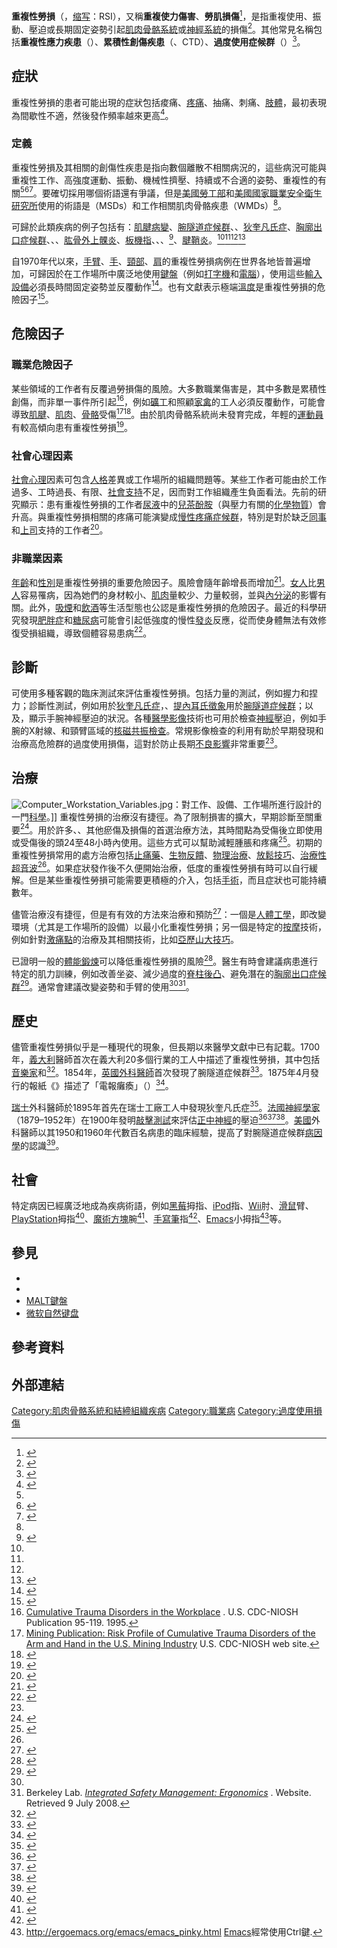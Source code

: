 {{NoteTA|G1=ME}}
{{medical}}
{{Infobox medical condition (new)
| name            = 重複性勞損 
| synonyms        = 重複使力傷害、勞肌損傷、累積性創傷疾患、重複性應力疾患、職業或運動過度使用症候群
| image           = File:Operating a Computer Keyboard MOD 45158111.jpg
| caption         = 電腦使用不符[[人體工學|人體工學]]設計是重複性勞損的眾多原因之一。
| field           = [[復健醫學|復健醫學]]、[[運動醫學|運動醫學]]、[[骨科學|骨科學]]
| symptoms        = 痠痛、疼痛、抽痛、刺痛、{{le|肌肉無力|Muscle weakness}}
| complications   = {{le|韌帶扭傷|Sprain}}
| onset           = 
| duration        = 
| types           = 
| causes          = 重複性動作、技巧不佳
| risks           = [[坐式生活型態|坐式生活型態]]、[[吸菸|吸菸]]、[[飲酒|飲酒]]
| diagnosis       = 
| differential    = 
| prevention      = 適當的技巧、定期休息、規律運動
| treatment       = 
| medication      = 
| prognosis       = 
| frequency       = 
| deaths          = 
}}
'''重複性勞損'''（{{lang-en|Repetitive strain injury}}，[[缩写|缩写]]：RSI），又稱'''重複使力傷害'''、'''勞肌損傷'''<ref>{{cite web |title=重複性勞損 勞肌損傷 repetitive strain injury |url=http://terms.naer.edu.tw/detail/1218319/ |website=國家教育研究院 |accessdate=2020-04-17}}</ref>，是指重複使用、振動、壓迫或長期固定姿勢引起[[肌肉骨骼系統|肌肉骨骼系統]]或[[神經系統|神經系統]]的損傷<ref name=NJ>{{cite web|url=https://web.archive.org/web/20060723235917/http://www.state.nj.us/health/eoh/peoshweb/ctdib.pdf|title=Public Employees Occupational Safety and Health Program of the New Jersey Department of Health and Senior Services}}</ref>。其他常見名稱包括'''重複性應力疾患'''（{{lang|en|Repetitive stress disorders}}）、'''累積性創傷疾患'''（{{lang|en|Cumulative trauma disorders}}、CTD）、'''過度使用症候群'''（{{lang|en|Overuse syndrome}}）<ref name=":1">{{Cite web|url=https://www.cdc.gov/index.htm|title=Template Package 4|last=CDC|date=2018-03-28|website=Centers for Disease Control and Prevention|language=en-us|access-date=2019-03-12|archive-date=2019-09-25|archive-url=https://web.archive.org/web/20190925012828/https://www.cdc.gov/index.htm|dead-url=no}}</ref>。

== 症狀 ==
重複性勞損的患者可能出現的症狀包括痠痛、[[疼痛|疼痛]]、抽痛、刺痛、[[肢體|肢體]]{{le|肌肉無力|Muscle weakness}}，最初表現為間歇性不適，然後發作頻率越來更高<ref>{{Cite web|url = http://www.mountsinai.org/static_files/MSMC/Files/Patient%20Care/Occupational%20Health/RSI_12_with%20monroe.pdf|title = Repetitive Strain Injury: What is it and how is it caused?|date = |access-date = 12 February 2016|publisher = Selikoff Centers for Occupational Health|archive-url = https://web.archive.org/web/20160203122922/http://www.mountsinai.org/static_files/MSMC/Files/Patient%20Care/Occupational%20Health/RSI_12_with%20monroe.pdf|archive-date = 2016-02-03|dead-url = yes}}</ref>。

=== 定義 ===
重複性勞損及其相關的創傷性疾患是指向數個離散不相關病況的{{le|上義詞|Hypernymy}}，這些病況可能與重複性工作、高強度運動、振動、機械性擠壓、持續或不合適的姿勢、重複性的{{le|離心收縮|Eccentric_contraction}}有關<ref name=NJ/><ref name="#1">{{cite journal |last=Afsharnezhad |first=Taher |first2=Maryam |last2=Nourshahi |first3=Siavash |last3=Parvardeh |title=Functional and Histopathological Changes in Muscle After 6-Weeks Repetitive Strain Injury: A 10-Week Follow Up of Aged Rats |journal=International Journal of Applied Exercise Physiology |volume=5 |issue=4 |year=2016 |pages=74–80 |url=http://www.ijaep.com/index.php/IJAE/article/view/114 |access-date=2020-04-17 |archive-date=2020-08-06 |archive-url=https://web.archive.org/web/20200806203100/http://www.ijaep.com/index.php/IJAE/article/view/114 |dead-url=no }}</ref><ref name=vanTulder2007>{{cite journal |vauthors=van Tulder M, Malmivaara A, Koes B |title=Repetitive strain injury |journal=Lancet |volume=369 |issue=9575 |pages=1815–22 |date=May 2007 |pmid=17531890 |doi=10.1016/S0140-6736(07)60820-4 |url=https://www.researchgate.net/publication/6303661 |access-date=2020-04-17 |archive-date=2020-05-07 |archive-url=https://web.archive.org/web/20200507123037/https://www.researchgate.net/publication/6303661_Repetitive_strain_injury |dead-url=no }}</ref>。要確切採用哪個術語還有爭議，但是[[美國勞工部|美國勞工部]]和[[美國國家職業安全衛生研究所|美國國家職業安全衛生研究所]]使用的術語是{{le|肌肉骨骼疾患|Musculoskeletal disorder}}（MSDs）和工作相關肌肉骨骼疾患（WMDs）<ref name=":1" />。

可歸於此類疾病的例子包括有：[[肌腱病變|肌腱病變]]、[[腕隧道症候群|腕隧道症候群]]、{{le|肘隧道症候群|Cubital tunnel syndrome}}、[[狄奎凡氏症|狄奎凡氏症]]、[[胸廓出口症候群|胸廓出口症候群]]、{{le|交叉症候群|Intersection syndrome}}、{{le|肱骨內上髁炎|Golfer's elbow}}、[[肱骨外上髁炎|肱骨外上髁炎]]、[[板機指|板機指]]、{{le|橈隧道症候群|Radial tunnel syndrome}}、{{le|尺隧道症候群|Ulnar tunnel syndrome}}、{{le|局部肌肉緊張不足|Focal dystonia}}<ref>{{cite web |title=局部肌肉緊張不足 focal dystonia |url=http://terms.naer.edu.tw/detail/2770454/ |website=國家教育研究院 |accessdate=2020-04-17}}</ref>、[[腱鞘炎|腱鞘炎]]。<ref name=NJ/><ref name="#1"/><ref name=vanTulder2007/><ref name=":0">{{Cite journal|title = Conservative interventions for treating work-related complaints of the arm, neck or shoulder in adults|journal = The Cochrane Database of Systematic Reviews|date = 2013|issn = 1469-493X|pmid = 24338903|pmc = 6485977|pages = CD008742|volume = 12|issue = 12|doi = 10.1002/14651858.CD008742.pub2|first = Arianne P.|last = Verhagen|first2 = Sita M. A.|last2 = Bierma-Zeinstra|first3 = Alex|last3 = Burdorf|first4 = Siobhán M.|last4 = Stynes|first5 = Henrica C. W.|last5 = de Vet|first6 = Bart W.|last6 = Koes}}</ref>

自1970年代以來，[[手臂|手臂]]、[[手|手]]、[[頸部|頸部]]、[[肩|肩]]的重複性勞損病例在世界各地皆普遍增加，可歸因於在工作場所中廣泛地使用[[鍵盤|鍵盤]]（例如[[打字機|打字機]]和[[電腦|電腦]]），使用這些[[輸入設備|輸入設備]]必須長時間固定姿勢並反覆動作<ref>{{cite web |url=http://www.rsi.org.uk/whatis/prevalence.html |title=Welcome to the RSI Awareness Website |publisher=Rsi.org.uk |date=17 November 2010 |accessdate=2014-07-17 |archive-date=2013-07-07 |archive-url=https://archive.is/20130707074005/http://www.rsi.org.uk/whatis/prevalence.html |dead-url=no }}</ref>。也有文獻表示極端[[溫度|溫度]]是重複性勞損的危險因子<ref>{{cite journal|pmid=7718827|title=What do doctors mean by tenosynovitits and repetitive strain injury?|journal=Occupational Medicine (Oxford, England)|volume=45|issue=2|pages=97–104|year=1995|last1=Diwaker|first1=H. N.|last2=Stothard|first2=J.|doi=10.1093/occmed/45.2.97}}</ref>。

== 危險因子 ==
=== 職業危險因子 ===
某些領域的工作者有反覆過勞損傷的風險。大多數職業傷害是{{le|肌肉骨骼疾患|Musculoskeletal disorder}}，其中多數是累積性創傷，而非單一事件所引起<ref>[https://www.cdc.gov/niosh/docs/95-119/pdfs/95-119.pdf Cumulative Trauma Disorders in the Workplace] {{Wayback|url=https://www.cdc.gov/niosh/docs/95-119/pdfs/95-119.pdf |date=20210322051910 }}. U.S. CDC-NIOSH Publication 95-119. 1995.</ref>，例如[[礦工|礦工]]和照顧[[家禽|家禽]]的工人必須反覆動作，可能會導致[[肌腱|肌腱]]、[[肌肉|肌肉]]、[[骨骼|骨骼]]受傷<ref>[https://www.cdc.gov/niosh/mining/works/coversheet995.html Mining Publication: Risk Profile of Cumulative Trauma Disorders of the Arm and Hand in the U.S. Mining Industry] {{Wayback|url=https://www.cdc.gov/niosh/mining/works/coversheet995.html |date=20210318225807 }} U.S. CDC-NIOSH web site.</ref><ref>{{Cite web|url=https://www.cdc.gov/niosh/topics/poultry|title=CDC - Poultry Industry Workers - NIOSH Workplace Safety and Health Topic|website=www.cdc.gov|access-date=2016-07-15|archive-date=2021-04-11|archive-url=https://web.archive.org/web/20210411001712/http://www.cdc.gov/niosh/topics/poultry/|dead-url=no}}</ref>。由於肌肉骨骼系統尚未發育完成，年輕的[[運動員|運動員]]有較高傾向患有重複性勞損<ref name=":1xxx">{{Cite journal|title=Upper extremity overuse injuries in pediatric athletes: Clinical presentation, imaging findings, and treatment|issue=6|pages=954–964|journal=Clinical Imaging|volume=39|doi=10.1016/j.clinimag.2015.07.028|pmid=26386655|date=November 2015|last1=Paz|first1=D. A.|last2=Chang|first2=G. H.|last3=Yetto Jr|first3=J. M.|last4=Dwek|first4=J. R.|last5=Chung|first5=C. B.}}</ref>。

=== 社會心理因素 ===
[[社會心理|社會心理]]因素可包含[[人格|人格]]差異或工作場所的組織問題等。某些工作者可能由於工作過多、工時過長、{{Le|工作控制權|Job control (workplace)}}有限、[[社會支持|社會支持]]不足，因而對工作組織產生負面看法。先前的研究顯示：患有重複性勞損的工作者[[尿液|尿液]]中的[[兒茶酚胺|兒茶酚胺]]（與壓力有關的[[化學物質|化學物質]]）會升高。與重複性勞損相關的疼痛可能演變成[[慢性疼痛|慢性疼痛症候群]]，特別是對於缺乏[[同事|同事]]和[[上司|上司]]支持的工作者<ref>{{cite journal|pmid=7832208|title=VDT-related musculoskeletal symptoms: interactions between work posture and psychosocial work factors|journal=American Journal of Industrial Medicine|volume=26|issue=5|pages=597–612|year=1994|last1=Faucett|first1=J.|last2=Rempel|first2=D.|doi=10.1002/ajim.4700260503}}</ref>。

=== 非職業因素 ===
[[年齡|年齡]]和[[性別|性別]]是重複性勞損的重要危險因子。風險會隨年齡增長而增加<ref>{{cite journal|pmid=7670905|title=Occupational repetitive strain injuries and gender in Ontario 1986 to 1991|url=https://archive.org/details/sim_journal-of-occupational-and-environmental-medicine_1995-04_37_4/page/479|journal=Journal of Occupational and Environmental Medicine|volume=37|issue=4|pages=479–85|year=1995|last1=Ashbury|first1=F. D.|doi=10.1097/00043764-199504000-00021}}</ref>。[[女人|女人]]比[[男人|男人]]容易罹病，因為她們的身材較小、[[肌肉|肌肉]]量較少、力量較弱，並與[[內分泌|內分泌]]的影響有關。此外，[[吸煙|吸煙]]和[[飲酒|飲酒]]等生活型態也公認是重複性勞損的危險因子。最近的科學研究發現[[肥胖症|肥胖症]]和[[糖尿病|糖尿病]]可能會引起低強度的慢性[[發炎|發炎]]反應，從而使身體無法有效修復受損組織，導致個體容易患病<ref>{{Cite journal|title=SAGE Journals: Your gateway to world-class journal research|author=|url=|first1=A.|last2=Battery|first2=L.|journal=International Journal of Immunopathology and Pharmacology|issue=1 Suppl 2|doi=10.1177/03946320110241s209|others=|year=2011|volume=24|page=|pages=45–50|language=en|pmid=21669137|last3=Denaro|first3=V.|last4=MacCauro|first4=G.|last5=Maffulli|first5=N.|last1=Del Buono}}</ref>。

== 診斷 ==
可使用多種客觀的臨床測試來評估重複性勞損。包括力量的測試，例如握力和捏力；診斷性測試，例如{{le|芬可斯坦測驗|Finkelstein's test}}用於[[狄奎凡氏症|狄奎凡氏症]]，{{le|斐倫式試驗法|Phalen maneuver}}、[[提內耳氏徵象|提內耳氏徵象]]用於[[腕隧道症候群|腕隧道症候群]]；以及{{le|神經傳導檢查|Nerve conduction study}}，顯示手腕神經壓迫的狀況。各種[[醫學影像|醫學影像]]技術也可用於檢查[[神經|神經]]壓迫，例如手腕的X射線、{{Le|胸廓出口|Thoracic outlet}}和頸臂區域的[[核磁共振成像|核磁共振檢查]]。常規影像檢查的利用有助於早期發現和治療高危險群的過度使用損傷，這對於防止長期[[不良反應_(醫學)|不良影響]]非常重要<ref name=":1xxx" />。

== 治療 ==
[[Image:Computer_Workstation_Variables.jpg|thumb]]：對工作、設備、工作場所進行設計的一門[[科學|科學]]。]]
重複性勞損的治療沒有捷徑。為了限制損害的擴大，早期診斷至關重要<ref name="pmid3358746">{{cite journal | vauthors = Cook J | title = Work related repetitive movement problems. A successful management plan | journal = Aust Fam Physician | volume = 17 | issue = 2 | pages = 104–5 | date = February 1988 | pmid = 3358746 }}</ref>。{{le|RICE法則|RICE (medicine)}}用於許多{{le|肌肉拉傷|Strain (injury)}}、{{le|韌帶扭傷|Sprain}}、其他瘀傷及損傷的首選治療方法，其時間點為受傷後立即使用或受傷後的頭24至48小時內使用。這些方式可以幫助減輕腫脹和疼痛<ref>{{Cite web|url=https://share.upmc.com/2014/08/rice-method-for-treating-injury/|title=How to Use the R.I.C.E Method for Treating Injuries|last=|first=|date=27 August 2014|website=|access-date=|archive-date=2015-05-08|archive-url=https://web.archive.org/web/20150508164036/https://share.upmc.com/2014/08/rice-method-for-treating-injury/|dead-url=no}}</ref>。初期的重複性勞損常用的處方治療包括[[止痛藥|止痛藥]]、[[生物反饋|生物反饋]]、[[物理治療|物理治療]]、[[放鬆技巧|放鬆技巧]]、[[治療性超音波|治療性超音波]]<ref name=":0" />。如果症狀發作後不久便開始治療，低度的重複性勞損有時可以自行緩解。但是某些重複性勞損可能需要更積極的介入，包括[[手術|手術]]，而且症狀也可能持續數年。

儘管治療沒有捷徑，但是有有效的方法來治療和預防<ref>{{Cite journal|last=Copeland|first=CS|date=May-Jun 2014|title=It's All in the Wrist...Or Is It? Symptoms, Sources, and Solutions for Repetitive Stress Injury|url=http://claudiacopeland.com/uploads/3/5/5/6/35560346/_hjno_its_all_in_the_wrist...or_is_it__rsi.pdf|journal=Healthcare Journal of New Orleans|volume=|pages=|via=|access-date=2020-05-13|archive-date=2019-12-07|archive-url=https://web.archive.org/web/20191207215256/http://claudiacopeland.com/uploads/3/5/5/6/35560346/_hjno_its_all_in_the_wrist...or_is_it__rsi.pdf|dead-url=no}}</ref>：一個是[[人體工學|人體工學]]，即改變環境（尤其是工作場所的設備）以最小化重複性勞損；另一個是特定的[[按摩|按摩]]技術，例如針對[[激痛點|激痛點]]的治療及其相關技術，比如[[亞歷山大技巧|亞歷山大技巧]]。

已證明一般的[[體能鍛煉|體能鍛煉]]可以降低重複性勞損的風險<ref>{{Cite journal|title=Work-Related Repetitive Strain Injury and Leisure-Time Physical Activity|last=Ratzlaff|first=C. R.|author2=J. H. Gillies |author3=M. W. Koehoorn |journal=Arthritis & Rheumatism |volume=57 |issue=3 |date=April 2007 |pages=495–500 |pmid=17394178|doi=10.1002/art.22610}}</ref>。醫生有時會建議病患進行特定的肌力訓練，例如改善坐姿、減少過度的[[脊柱後凸|脊柱後凸]]、避免潛在的[[胸廓出口症候群|胸廓出口症候群]]<ref>{{cite book |first=Carolyn |last=Kisner |first2=Lyn Allen |last2=Colby |title=Therapeutic Exercise: Foundations and Techniques |url=https://archive.org/details/therapeuticexerc0000kisn_h4l1 |page=[https://archive.org/details/therapeuticexerc0000kisn_h4l1/page/473 473] |location=Philadelphia |publisher=F. A. Davis |edition=5th |year=2007 |isbn=978-0-8036-1584-7 }}</ref>。通常會建議改變姿勢和手臂的使用<ref name=":0" /><ref>Berkeley Lab. [http://www.lbl.gov/ehs/pub811/hazards/ergonomics.html ''Integrated Safety Management: Ergonomics''] {{webarchive|url=https://web.archive.org/web/20090805182457/http://www.lbl.gov/ehs/pub811/hazards/ergonomics.html |date=5 August 2009 }}. Website. Retrieved 9 July 2008.</ref>。

== 歷史 ==
儘管重複性勞損似乎是一種現代的現象，但長期以來醫學文獻中已有記載。1700年，[[義大利|義大利]]醫師{{le|貝爾納迪諾·拉馬齊尼|Bernardino Ramazzini}}首次在義大利20多個行業的工人中描述了重複性勞損，其中包括[[音樂家|音樂家]]和{{le|辦事員|Clerk}}<ref>{{cite book |last=Ramazzini |title=De Morbis Artificum Diatriba |trans-title=Diseases of Workers |location=Modena |year=1700 }}</ref>。1854年，[[英國|英國]][[外科醫師|外科醫師]]{{le|詹姆斯·佩吉特|James Paget}}首次發現了腕隧道症候群<ref>{{cite journal |last=Pearce |first=J. M. |date=April 2009 |title=James Paget's median nerve compression (Putnam's acroparaesthesia) |journal=Pract Neurol |volume=9 |issue=2 |pages=96–9 |doi=10.1136/jnnp.2008.166140 |pmid=19289560 }}</ref>。1875年4月發行的報紙《{{le|圖形 (報紙)|The Graphic|圖形}}》描述了「電報癱瘓」（{{lang-en|Telegraphic paralysis}}）<ref>{{cite web |url=http://www.victorianlondon.org/disease/telegraphicparalysis.htm |title=Victorian London - Disease - 'telegraphic paralysis' |access-date=2020-05-14 |archive-date=2020-08-06 |archive-url=https://web.archive.org/web/20200806175851/http://www.victorianlondon.org/disease/telegraphicparalysis.htm |dead-url=no }}</ref>。

[[瑞士|瑞士]]外科醫師{{le|弗里茨·狄奎凡|Fritz de Quervain}}於1895年首先在瑞士工廠工人中發現狄奎凡氏症<ref>{{cite journal |last=Ahuja |first=N. K. |last2=Chung |first2=K. C. |title=Fritz de Quervain, MD (1868–1940): stenosing tendovaginitis at the radial styloid process |url=https://archive.org/details/sim_journal-of-hand-surgery_2004-11_29a_6/page/1164 |journal= The Journal of Hand Surgery|volume=29 |issue=6 |pages=1164–70 |doi=10.1016/j.jhsa.2004.05.019 |pmid=15576233 |year=2004 }}</ref>。[[法國|法國]][[神經學家|神經學家]]{{le|朱爾斯·提內耳|Jules Tinel}}（1879–1952年）在1900年發明[[提內耳氏徵象|敲擊測試]]來評估[[正中神經|正中神經]]的壓迫<ref>{{cite book |last=Tinel |first=J. |title=Nerve wounds |url=https://archive.org/details/nervewoundssympt00tineuoft |location=London |publisher=Baillère, Tindall and Cox |year=1917 }}</ref><ref>{{cite journal |last=Tinel |first=J. |title=Le signe du fourmillement dans les lésions des nerfs périphériques |journal=Presse Médicale |volume=47 |issue= |pages=388–389 |year=1915 }}</ref><ref>{{cite book |last=Tinel |first=J. |chapter=The ‘tingling sign’ in peripheral nerve lesions |translator-first=E. B. |translator-last=Kaplan |editor-first=M. |editor-last=Spinner |title=Injuries to the Major Branches of Peripheral Nerves of the Forearm |edition=2nd |pages=[https://archive.org/details/injuriestomajorb0000spin/page/8 8–13] |location=Philadelphia |publisher=WD Saunders Co |year=1978 |isbn=0-7216-8524-2 |chapter-url=https://archive.org/details/injuriestomajorb0000spin |url=https://archive.org/details/injuriestomajorb0000spin/page/8 }}</ref>。[[美國|美國]]外科醫師{{le|喬治·法倫|George Phalen}}以其1950和1960年代數百名病患的臨床經驗，提高了對腕隧道症候群[[病因學|病因學]]的認識<ref>{{Cite web |url=https://www.frontlinemedcom.com/fmc-acquires-turner-white-communications/ |title=FMC Acquires Turner White Communications |date=2 August 2017 |access-date=2020-05-14 |archive-date=2020-11-30 |archive-url=https://web.archive.org/web/20201130012117/https://www.frontlinemedcom.com/fmc-acquires-turner-white-communications/ |dead-url=no }}</ref>。

== 社會 ==
特定病因已經廣泛地成為疾病術語，例如[[黑莓手機|黑莓]]拇指、[[iPod|iPod]]指、[[Wii|Wii]]肘、[[滑鼠|滑鼠]]臂、[[PlayStation|PlayStation]]拇指<ref>{{cite journal|last1=Vaidya|first1=Hrisheekesh Jayant|title=Playstation thumb|journal=The Lancet|date=March 2004|volume=363|issue=9414|pages=1080|doi=10.1016/S0140-6736(04)15865-0|pmid=15051306}}</ref>、[[魔術方塊|魔術方塊]]腕<ref name=Waugh1981>{{cite journal |author=Waugh D |title=Cuber's thumb |journal=N. Engl. J. Med. |volume=305 |issue=13 |page=768 |date=September 1981 |pmid=7266622 |doi= 10.1056/nejm198109243051322|url=}}</ref>、[[手寫筆|手寫筆]]指<ref>{{cite web |url=http://ctsplace.com/5-injuries-made-possible-by-modern-technology.php/ |title=5 Modern Technology Strain Injuries | Carpal Tunnel Syndrome |publisher=Ctsplace.com |date=30 December 2012 |accessdate=17 July 2014 |archive-date=2014-06-15 |archive-url=https://web.archive.org/web/20140615161631/http://ctsplace.com/5-injuries-made-possible-by-modern-technology.php/ |dead-url=no }}</ref>、[[Emacs|Emacs]]小拇指<ref>http://ergoemacs.org/emacs/emacs_pinky.html {{Wayback|url=http://ergoemacs.org/emacs/emacs_pinky.html |date=20210428161908 }} [[Emacs|Emacs]]經常使用Ctrl鍵.</ref>等。

== 參見 ==
* {{le|人體工學鍵盤|Ergonomic keyboard}}
* {{le|重複性勞損軟體列表|List of repetitive strain injury software}}
* [[MALT鍵盤|MALT鍵盤]]
* [[微软自然键盘|微软自然键盘]]

== 參考資料 ==
{{Reflist|30em}}

== 外部連結 ==
{{Medical resources
|  DiseasesDB     = 11373
|  ICD10 ={{ICD10|M|70}}, {{ICD10|X|50}}, {{ICD10|Z|57.7}}
|  ICD9 = {{ICD9|E927.1}}, {{ICD9|E927.3}}—{{ICD9|E927.9}}, {{ICD9|727.2}}
|  OMIM           =
|  MedlinePlus    =
|  ICDO           =
|  eMedicineSubj  = pmr
|  eMedicineTopic = 94
|  MeshID         = D012090
}}

{{職業安全與健康}}
{{就業}}

[[Category:肌肉骨骼系統和結締組織疾病|Category:肌肉骨骼系統和結締組織疾病]]
[[Category:職業病|Category:職業病]]
[[Category:過度使用損傷|Category:過度使用損傷]]